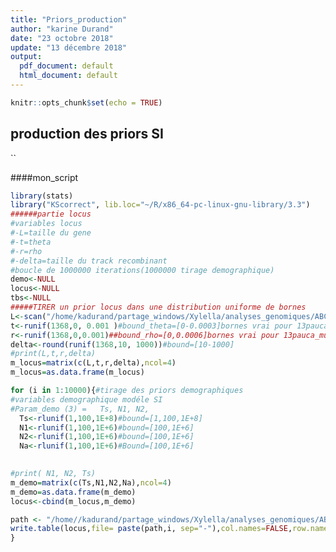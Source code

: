 ```yaml
---
title: "Priors_production"
author: "karine Durand"
date: "23 octobre 2018"
update: "13 décembre 2018"
output:
  pdf_document: default
  html_document: default
---
```


```r
knitr::opts_chunk$set(echo = TRUE)
```


## production des priors SI

``

####mon_script
```r
library(stats)
library("KScorrect", lib.loc="~/R/x86_64-pc-linux-gnu-library/3.3")
######partie locus 
#variables locus
#-L=taille du gene
#-t=theta
#-r=rho
#-delta=taille du track recombinant
#boucle de 1000000 iterations(1000000 tirage demographique)
demo<-NULL
locus<-NULL
tbs<-NULL
#####TIRER un prior locus dans une distribution uniforme de bornes 
L<-scan("/home/kadurand/partage_windows/Xylella/analyses_genomiques/ABC/1368oRTHOLOGUES_summarystats/lenght")#bound_taille du gene[100-2500]
t<-runif(1368,0, 0.001 )#bound_theta=[0-0.0003]bornes vrai pour 13pauca_multiplex augmenter la borne sup à 0.001]
r<-runif(1368,0,0.001)##bound_rho=[0,0.0006]bornes vrai pour 13pauca_multiplex augmenter la borne sup à 0.001]
delta<-round(runif(1368,10, 1000))#bound=[10-1000]
#print(L,t,r,delta)
m_locus=matrix(c(L,t,r,delta),ncol=4)
m_locus=as.data.frame(m_locus)

for (i in 1:10000){#tirage des priors demographiques
#variables demographique modéle SI
#Param_demo (3) =   Ts, N1, N2,
  Ts<-rlunif(1,100,1E+8)#bound=[1,100,1E+8]
  N1<-rlunif(1,100,1E+6)#bound=[100,1E+6]
  N2<-rlunif(1,100,1E+6)#bound=[100,1E+6]
  Na<-rlunif(1,100,1E+6)#Bound=[100,1E+6]

 
#print( N1, N2, Ts)
m_demo=matrix(c(Ts,N1,N2,Na),ncol=4)
m_demo=as.data.frame(m_demo)
locus<-cbind(m_locus,m_demo)

path <- "/home//kadurand/partage_windows/Xylella/analyses_genomiques/ABC/fastSimBac_linux/Priors_SI_10000/priorsSI" 
write.table(locus,file= paste(path,i, sep="-"),col.names=FALSE,row.names =FALSE)
}
```


